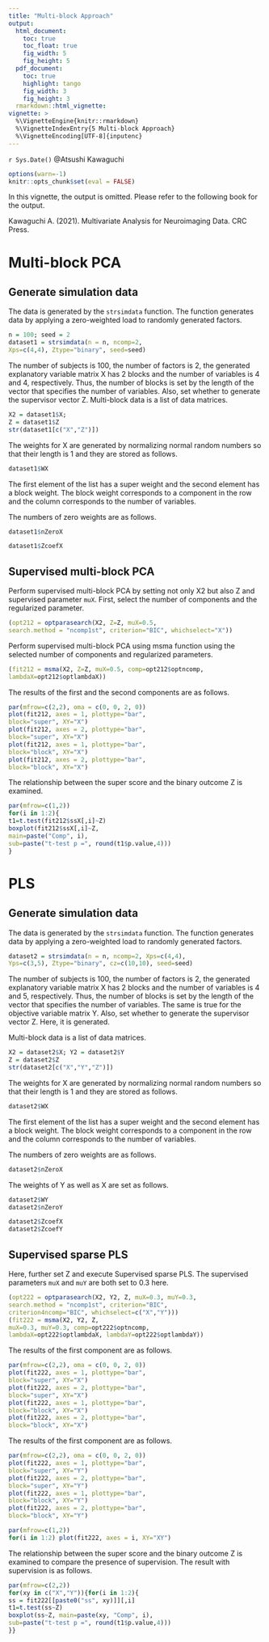 ---
title: "Multi-block Approach"
output:
  html_document:
    toc: true
    toc_float: true
    fig_width: 5
    fig_height: 5
  pdf_document:
    toc: true
    highlight: tango
    fig_width: 3
    fig_height: 3
  rmarkdown::html_vignette:
vignette: >
  %\VignetteEngine{knitr::rmarkdown}
  %\VignetteIndexEntry{5 Multi-block Approach}
  %\VignetteEncoding[UTF-8]{inputenc}
---

<!--
%\VignetteEngine{knitr::knitr}
%\\VignetteIndexEntry{mand}
-->

`r Sys.Date()` @Atsushi Kawaguchi


```{r echo=FALSE, error=FALSE}
options(warn=-1)
knitr::opts_chunk$set(eval = FALSE)
```

In this vignette, the output is omitted.
Please refer to the following book for the output.

Kawaguchi A. (2021). Multivariate Analysis for Neuroimaging Data. CRC Press.


# Multi-block PCA

## Generate simulation data

The data is generated by the `strsimdata` function. 
The function generates data by applying a zero-weighted load to randomly generated factors.
```{r}
n = 100; seed = 2
dataset1 = strsimdata(n = n, ncomp=2, 
Xps=c(4,4), Ztype="binary", seed=seed)
```

The number of subjects is 100, the number of factors is 2, the generated explanatory variable matrix X has 2 blocks and the number of variables is 4 and 4, respectively. Thus, the number of blocks is set by the length of the vector that specifies the number of variables. Also, set whether to generate the supervisor vector Z.
Multi-block data is a list of data matrices.
```{r}
X2 = dataset1$X; 
Z = dataset1$Z
str(dataset1[c("X","Z")])
```

The weights for X are generated by normalizing normal random numbers so that their length is 1 and they are stored as follows.
```{r}
dataset1$WX
```

The first element of the list has a super weight and the second element has a block weight. The block weight corresponds to a component in the row and the column corresponds to the number of variables.

The numbers of zero weights are as follows.
```{r}
dataset1$nZeroX
```

```{r}
dataset1$ZcoefX
```

## Supervised multi-block PCA

Perform supervised multi-block PCA by setting not only X2 but also Z and supervised parameter `muX`.
First, select the number of components and the regularized parameter.
```{r}
(opt212 = optparasearch(X2, Z=Z, muX=0.5, 
search.method = "ncomp1st", criterion="BIC", whichselect="X"))
```

Perform supervised multi-block PCA using msma function using the selected number of components and regularized parameters.
```{r}
(fit212 = msma(X2, Z=Z, muX=0.5, comp=opt212$optncomp, 
lambdaX=opt212$optlambdaX))
```

The results of the first and the second components are as follows.
```{r fig.width = 7, fig.height = 6}
par(mfrow=c(2,2), oma = c(0, 0, 2, 0))
plot(fit212, axes = 1, plottype="bar", 
block="super", XY="X")
plot(fit212, axes = 2, plottype="bar", 
block="super", XY="X")
plot(fit212, axes = 1, plottype="bar", 
block="block", XY="X")
plot(fit212, axes = 2, plottype="bar", 
block="block", XY="X")
```

The relationship between the super score and the binary outcome Z is examined.
```{r fig.width = 7, fig.height = 3.5}
par(mfrow=c(1,2))
for(i in 1:2){
t1=t.test(fit212$ssX[,i]~Z)
boxplot(fit212$ssX[,i]~Z, 
main=paste("Comp", i),
sub=paste("t-test p =", round(t1$p.value,4)))
}
```


# PLS
## Generate simulation data
The data is generated by the `strsimdata` function. 
The function generates data by applying a zero-weighted load to randomly generated factors.
```{r}
dataset2 = strsimdata(n = n, ncomp=2, Xps=c(4,4), 
Yps=c(3,5), Ztype="binary", cz=c(10,10), seed=seed)
```

The number of subjects is 100, the number of factors is 2, the generated explanatory variable matrix X has 2 blocks and the number of variables is 4 and 5, respectively. Thus, the number of blocks is set by the length of the vector that specifies the number of variables. The same is true for the objective variable matrix Y. Also, set whether to generate the supervisor vector Z. Here, it is generated.

Multi-block data is a list of data matrices.
```{r}
X2 = dataset2$X; Y2 = dataset2$Y 
Z = dataset2$Z
str(dataset2[c("X","Y","Z")])
```

The weights for X are generated by normalizing normal random numbers so that their length is 1 and they are stored as follows.
```{r}
dataset2$WX
```

The first element of the list has a super weight and the second element has a block weight. The block weight corresponds to a component in the row and the column corresponds to the number of variables.

The numbers of zero weights are as follows.
```{r}
dataset2$nZeroX
```

The weights of Y as well as X are set as follows.
```{r}
dataset2$WY
dataset2$nZeroY
```

```{r}
dataset2$ZcoefX
dataset2$ZcoefY
```


## Supervised sparse PLS
Here, further set Z and execute Supervised sparse PLS. The supervised parameters `muX` and `muY` are both set to 0.3 here.
```{r}
(opt222 = optparasearch(X2, Y2, Z, muX=0.3, muY=0.3, 
search.method = "ncomp1st", criterion="BIC", 
criterion4ncomp="BIC", whichselect=c("X","Y")))
(fit222 = msma(X2, Y2, Z, 
muX=0.3, muY=0.3, comp=opt222$optncomp,
lambdaX=opt222$optlambdaX, lambdaY=opt222$optlambdaY))
```

The results of the first component are as follows.
```{r fig.width = 7, fig.height = 6}
par(mfrow=c(2,2), oma = c(0, 0, 2, 0))
plot(fit222, axes = 1, plottype="bar", 
block="super", XY="X")
plot(fit222, axes = 2, plottype="bar", 
block="super", XY="X")
plot(fit222, axes = 1, plottype="bar", 
block="block", XY="X")
plot(fit222, axes = 2, plottype="bar", 
block="block", XY="X")
```

The results of the first component are as follows.
```{r fig.width = 7, fig.height = 6}
par(mfrow=c(2,2), oma = c(0, 0, 2, 0))
plot(fit222, axes = 1, plottype="bar", 
block="super", XY="Y")
plot(fit222, axes = 2, plottype="bar", 
block="super", XY="Y")
plot(fit222, axes = 1, plottype="bar", 
block="block", XY="Y")
plot(fit222, axes = 2, plottype="bar", 
block="block", XY="Y")
```


```{r fig.width = 7, fig.height = 3.5}
par(mfrow=c(1,2))
for(i in 1:2) plot(fit222, axes = i, XY="XY")
```

The relationship between the super score and the binary outcome Z is examined to compare the presence of supervision. 
The result with supervision is as follows.
```{r fig.width = 7, fig.height = 6}
par(mfrow=c(2,2))
for(xy in c("X","Y")){for(i in 1:2){
ss = fit222[[paste0("ss", xy)]][,i]
t1=t.test(ss~Z)
boxplot(ss~Z, main=paste(xy, "Comp", i),
sub=paste("t-test p =", round(t1$p.value,4)))
}}
```



